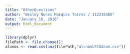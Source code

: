 ```yaml
---
title: "OtherQuestions"
author: "Wesley Nunes Marques Torres / 112210480"
date: "January 16, 2016"
output: html_document
---
```

```r
library(dplyr)
filePath <- file.choose();
alunos <- read.csv(unz(filePath,"alunosUFCGAnon.csv"))
```